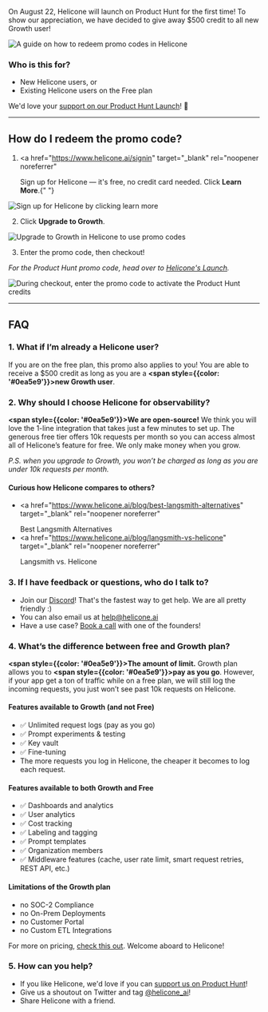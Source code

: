 On August 22, Helicone will launch on Product Hunt for the first time! To show our appreciation, we have decided to give away $500 credit to all new Growth user!

![A guide on how to redeem promo codes in Helicone](/static/blog/redeem-promo-code/cover.webp)

### Who is this for?

- New Helicone users, or
- Existing Helicone users on the Free plan

We'd love your <a href="https://www.producthunt.com/leaderboard/daily/2024/8/22" target="_blank" rel="noopener noreferrer">support on our Product Hunt Launch</a>! 🫶

---

## How do I redeem the promo code?

1. <a
     href="https://www.helicone.ai/signin"
     target="_blank"
     rel="noopener noreferrer"
   >
     Sign up
   </a> for Helicone — it's free, no credit card needed. Click **Learn More**.{" "}

![Sign up for Helicone by clicking `learn more`](/static/blog/redeem-promo-code/step-1.webp)

2. Click **Upgrade to Growth**.

![Upgrade to Growth in Helicone to use promo codes](/static/blog/redeem-promo-code/step-2.webp)

3. Enter the promo code, then checkout!

_For the Product Hunt promo code, head over to <a href="https://www.producthunt.com/leaderboard/daily/2024/8/22" target="_blank" rel="noopener noreferrer">Helicone's Launch</a>._

![During checkout, enter the promo code to activate the Product Hunt credits](/static/blog/redeem-promo-code/step-3.webp)

---

## FAQ

### 1. What if I’m already a Helicone user?

If you are on the free plan, this promo also applies to you! You are able to receive a $500 credit as long as you are a **<span style={{color: '#0ea5e9'}}>new Growth user</span>**.

### 2. Why should I choose Helicone for observability?

**<span style={{color: '#0ea5e9'}}>We are open-source!</span>** We think you will love the 1-line integration that takes just a few minutes to set up. The generous free tier offers 10k requests per month so you can access almost all of Helicone’s feature for free. We only make money when you grow.

_P.S. when you upgrade to Growth, you won’t be charged as long as you are under 10k requests per month._

#### Curious how Helicone compares to others?

- <a
    href="https://www.helicone.ai/blog/best-langsmith-alternatives"
    target="_blank"
    rel="noopener noreferrer"
  >
    Best Langsmith Alternatives
  </a>
- <a
    href="https://www.helicone.ai/blog/langsmith-vs-helicone"
    target="_blank"
    rel="noopener noreferrer"
  >
    Langsmith vs. Helicone
  </a>

### 3. If I have feedback or questions, who do I talk to?

- Join our <a href="https://discord.com/invite/hFUtEafSNr" target="_blank" rel="noopener noreferrer">Discord</a>! That's the fastest way to get help. We are all pretty friendly :)
- You can also email us at [help@helicone.ai](mailto:help@helicone.ai)
- Have a use case? <a href="https://www.helicone.ai/contact" target="_blank" rel="noopener noreferrer">Book a call</a> with one of the founders!

### 4. What’s the difference between free and Growth plan?

**<span style={{color: '#0ea5e9'}}>The amount of limit.</span>** Growth plan allows you to **<span style={{color: '#0ea5e9'}}>pay as you go</span>**. However, if your app get a ton of traffic while on a free plan, we will still log the incoming requests, you just won’t see past 10k requests on Helicone.

#### Features available to Growth (and not Free)

- ✅ Unlimited request logs (pay as you go)
- ✅ Prompt experiments & testing
- ✅ Key vault
- ✅ Fine-tuning
- The more requests you log in Helicone, the cheaper it becomes to log each request.

#### Features available to both Growth and Free

- ✅ Dashboards and analytics
- ✅ User analytics
- ✅ Cost tracking
- ✅ Labeling and tagging
- ✅ Prompt templates
- ✅ Organization members
- ✅ Middleware features (cache, user rate limit, smart request retries, REST API, etc.)

#### Limitations of the Growth plan

- no SOC-2 Compliance
- no On-Prem Deployments
- no Customer Portal
- no Custom ETL Integrations

For more on pricing, <a href="https://www.helicone.ai/pricing" target="_blank" rel="noopener noreferrer">check this out</a>. Welcome aboard to Helicone!

### 5. How can you help?

- If you like Helicone, we'd love if you can <a href="https://www.producthunt.com/leaderboard/daily/2024/8/22" target="_blank" rel="noopener noreferrer">support us on Product Hunt</a>!
- Give us a shoutout on Twitter and tag <a href="https://x.com/helicone_ai" target="_blank" rel="noopener noreferrer">@helicone_ai</a>!
- Share Helicone with a friend.

<Questions />
